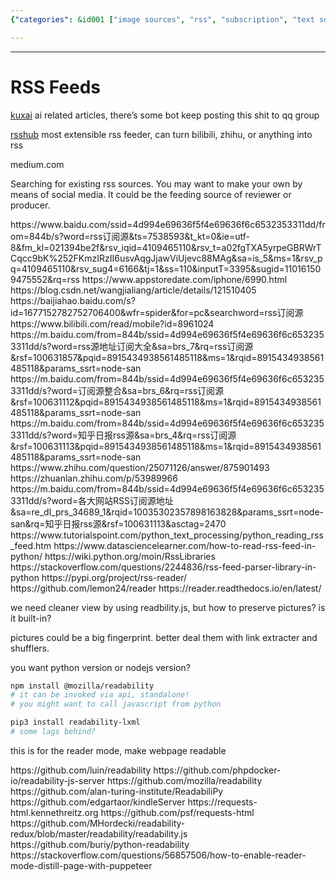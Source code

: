 ```yaml
---
{"categories": &id001 ["image sources", "rss", "subscription", "text sources"], "category": "RSS Feeds and Aggregators", "date": "2023-12-22 23:52:59", "description": "This article delves into RSS feed sources and customizable aggregators, recommending the use of social media for content dissemination. It further explores Python RSS libraries and a JavaScript readability library for image and fingerprint handling. Installation instructions using npm and pip are provided for Node.js and Python.", "tags": *id001, "title": "RSS Feeds"}

---
```


------

# RSS Feeds

[kuxai](https://www.kuxai.com) ai related articles, there's some bot keep posting this shit to qq group

[rsshub](https://github.com/DIYgod/RSSHub) most extensible rss feeder, can turn bilibili, zhihu, or anything into rss

medium.com

Searching for existing rss sources. You may want to make your own by means of social media. It could be the feeding source of reviewer or producer.

https://www.baidu.com/ssid=4d994e69636f5f4e69636f6c6532353311dd/from=844b/s?word=rss订阅源&ts=7538593&t_kt=0&ie=utf-8&fm_kl=021394be2f&rsv_iqid=4109465110&rsv_t=a02fgTXA5yrpeGBRWrTCqcc9bK%252FKmzIRzII6usvAqgJjawViUjevc88MAg&sa=is_5&ms=1&rsv_pq=4109465110&rsv_sug4=6166&tj=1&ss=110&inputT=3395&sugid=110161509475552&rq=rss
https://www.appstoredate.com/iphone/6990.html
https://blog.csdn.net/wangjialiang/article/details/121510405
https://baijiahao.baidu.com/s?id=1677152782752706400&wfr=spider&for=pc&searchword=rss订阅源
https://www.bilibili.com/read/mobile?id=8961024
https://m.baidu.com/from=844b/ssid=4d994e69636f5f4e69636f6c6532353311dd/s?word=rss源地址订阅大全&sa=brs_7&rq=rss订阅源&rsf=100631857&pqid=8915434938561485118&ms=1&rqid=8915434938561485118&params_ssrt=node-san
https://m.baidu.com/from=844b/ssid=4d994e69636f5f4e69636f6c6532353311dd/s?word=订阅源整合&sa=brs_6&rq=rss订阅源&rsf=100631112&pqid=8915434938561485118&ms=1&rqid=8915434938561485118&params_ssrt=node-san
https://m.baidu.com/from=844b/ssid=4d994e69636f5f4e69636f6c6532353311dd/s?word=知乎日报rss源&sa=brs_4&rq=rss订阅源&rsf=100631113&pqid=8915434938561485118&ms=1&rqid=8915434938561485118&params_ssrt=node-san
https://www.zhihu.com/question/25071126/answer/875901493
https://zhuanlan.zhihu.com/p/53989966
https://m.baidu.com/from=844b/ssid=4d994e69636f5f4e69636f6c6532353311dd/s?word=各大网站RSS订阅源地址&sa=re_dl_prs_34689_1&rqid=10035302357898163828&params_ssrt=node-san&rq=知乎日报rss源&rsf=100631113&asctag=2470
https://www.tutorialspoint.com/python_text_processing/python_reading_rss_feed.htm
https://www.datasciencelearner.com/how-to-read-rss-feed-in-python/
https://wiki.python.org/moin/RssLibraries
https://stackoverflow.com/questions/2244836/rss-feed-parser-library-in-python
https://pypi.org/project/rss-reader/
https://github.com/lemon24/reader
https://reader.readthedocs.io/en/latest/

we need cleaner view by using readbility.js, but how to preserve pictures? is it built-in?

pictures could be a big fingerprint. better deal them with link extracter and shufflers.

you want python version or nodejs version?

```bash
npm install @mozilla/readability
# it can be invoked via api, standalone!
# you might want to call javascript from python
```

```bash
pip3 install readability-lxml
# some lags behind?
```

this is for the reader mode, make webpage readable

https://github.com/luin/readability
https://github.com/phpdocker-io/readability-js-server
https://github.com/mozilla/readability
https://github.com/alan-turing-institute/ReadabiliPy
https://github.com/edgartaor/kindleServer
https://requests-html.kennethreitz.org
https://github.com/psf/requests-html
https://github.com/MHordecki/readability-redux/blob/master/readability/readability.js
https://github.com/buriy/python-readability
https://stackoverflow.com/questions/56857506/how-to-enable-reader-mode-distill-page-with-puppeteer

